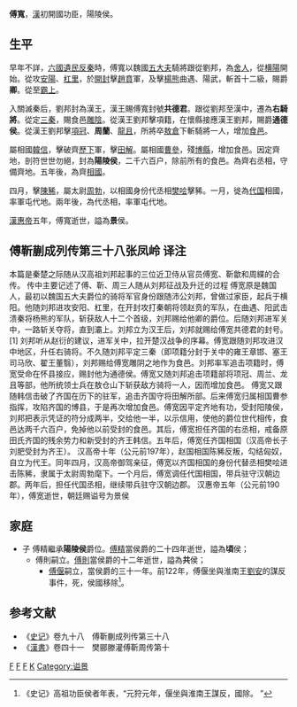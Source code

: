 {{東亞男性歷史人物
|名稱 =傅宽
|身份 =
|國家 =[[魏國|魏國]]→[[漢朝|漢朝]]
|時代 =
|主君 =
|屆數 =
|最高職務 =封國[[相國|相國]]
|前任 = 
|繼任 = 
|圖片名稱 =
|圖片大小 =
|圖片說明 =
|氏 =
|姓 =傅
|名 =宽
|字 =
|號=
|名乘 = <!--琉球士族用-->
|職官 =
|勛官 =
|散階 =
|軍號 =
|位階 =
|比秩 =
|功臣號 =
|封爵 =阳陵侯
|封號 =
|封地 =
|神號 =
|尊號 =
|族裔 = 
|氏族 =
|籍貫 =
|祖籍 =
|本籍 =
|出身地 =
|府邸 =
|其他名號 =
|出生日期 =
|出生地點 =
|婚年 =
|逝世日期 =前190年
|逝世地點 =
|在位年代 =
|廟號 =
|諡號 =景
|墓葬 =
|祠廟 =
|父親 =
|嫡母 =
|母親 =
|繼父=
|繼母=
|養父=
|養母=
|元配 =
|正室 =
|妻 =
|繼室 =
|平妻 =
|側室 =
|元配之父 =
|元配之嫡母 =
|元配之母 =
|正室之父 =
|正室之嫡母 =
|正室之母 =
|妻之父 =
|妻之嫡母 =
|妻之母 =
|繼室之父 =
|繼室之嫡母 =
|繼室之母 =
|平妻之父 =
|平妻之嫡母 =
|平妻之母 =
|兄弟 =
|姊妹 =
|嫡兄弟 =
|嫡姊妹 =
|庶兄弟 =
|庶姊妹 =
|同胞兄弟 =
|同胞姊妹 =
|異母兄弟 =
|異母姊妹 =
|異父兄弟 =
|異父姊妹 =
|繼兄弟 =
|繼姊妹 =
|子 =傅精
|女 =
|嫡子 =
|嫡女 =
|庶子 =
|庶女 =
|養子 =
|養女 =
|繼子 =
|繼女 =
|其他親屬 =
|功名 = 
|經歷 = 
*以魏國五大夫騎將跟從劉邦<br>為'''舍人'''
*從攻[[趙賁|趙賁]]，[[楊熊|楊熊]]曲遇、陽武，斬首十二級<br>賜爵'''卿'''。
*漢王立<br>賜號'''共德君'''。
*從入漢中<br>遷為'''右騎將'''
*從定[[三秦|三秦]]<br>賜食邑[[雕陰|雕陰]]
*從擊項羽，在懷縣接應漢王劉邦<br>賜爵'''通德侯'''
*屬相國[[韓信|韓信]]、[[曹參|曹參]]從定齊地<br>剖符世世勿絕，封為'''陽陵侯'''，二千六百户
*為齊右丞相、齊[[相國|相國]]
*擊[[陳豨|陳豨]]，后徙為[[代_(西汉)|代国]]相國、代丞相
*孝惠五年卒，謚為'''景'''侯。
|著作 =
|注釋 =
|實錄ID = <!--指http://sillok.history.go.kr/中的個人頁，只需填入ID，如「http://sillok.history.go.kr/manInfo/popManDetail.do?manId=M_0001900」中的「M_0001900」-->
}}

'''傅寬'''{{BD||？|前190年||catIdx=F}}，[[西汉|漢]]初開國功臣，陽陵侯。

==生平==
早年不詳，[[秦末民變|六國遺民反秦]]時，傅寬以魏國[[二十等爵#二十等爵表|五大夫]]騎將跟從劉邦，為[[舍人|舍人]]，從[[横陽|横陽]]開始。從攻[[安陽|安陽]]、[[杠里|杠里]]，於[[開封|開封]]擊[[趙賁|趙賁]]軍，及擊[[楊熊|楊熊]]曲遇、陽武，斬首十二級，賜爵'''卿'''。從至[[霸上|霸上]]。

入關滅秦后，劉邦封為漢王，漢王賜傅寬封號'''共德君'''。跟從劉邦至漢中，遷為'''右騎將'''。從定[[三秦|三秦]]，賜食邑[[雕陰|雕陰]]。從漢王劉邦擊項籍，在懷縣接應漢王劉邦，賜爵'''通德侯'''。從漢王劉邦擊[[項冠|項冠]]、'''周蘭'''、[[龍且|龍且]]，所將卒[[敖倉|敖倉]]下斬騎將一人，增加[[食邑|食邑]]。

屬相國[[韓信|韓信]]，擊破齊[[歷下|歷下]]軍，擊[[田解|田解]]。屬相國[[曹參|曹參]]，殘[[博縣|博縣]]，增加食邑。因定齊地，剖符世世勿絕，封為'''陽陵侯'''，二千六百户，除前所有的食邑。為齊右丞相，守備齊地。五年後，為齊[[相國|相國]]。

四月，擊[[陳豨|陳豨]]，屬太尉[[周勃|周勃]]，以相國身份代丞相[[樊哙|樊哙]]擊豨。一月，徙為[[代_(西汉)|代国]]相國，率軍屯代地。兩年後，為代丞相，率軍屯代地。

[[漢惠帝|漢惠帝]]五年，傅寬逝世，謚為'''景'''侯。

==傅靳蒯成列传第三十八张凤岭 译注==
本篇是秦楚之际随从汉高祖刘邦起事的三位近卫侍从官员傅宽、靳歙和周緤的合传。
传中主要记述了傅、靳、周三人随从刘邦征战及升迁的过程
傅宽原是魏国人，最初以魏国五大夫爵位的骑将军官身份跟随沛公刘邦，曾做过家臣，起兵于横阳。他随刘邦进攻安阳、杠里，在开封攻打秦朝将领赵贲的军队，在曲遇、阳武击溃秦将杨熊的军队，斩获敌人十二个首级，刘邦赐给他卿的爵位。后随刘邦进军关中，一路斩关夺将，直到灞上。刘邦立为汉王后，刘邦就赐给傅宽共德君的封号。 [1] 
刘邦听从赵衍的建议，进军关中，拉开楚汉战争的序幕。傅宽跟随刘邦攻进汉中地区，升任右骑将。不久随刘邦平定三秦（即项籍分封于关中的雍王章邯、塞王司马欣、翟王董翳），刘邦赐给傅宽雕阴之地作为食邑。刘邦率军追击项籍时，傅宽受命在怀县接应，赐封他为通德侯。傅宽又随刘邦追击项籍部将项冠、周兰、龙且等部，他所统领士兵在敖仓山下斩获敌方骑将一人，因而增加食邑。 
傅宽又跟随韩信击破了齐国在历下的驻军，追击齐国守将田解所部。后来傅宽归属相国曹参指挥，攻陷齐国的博县，于是再次增加食邑。傅宽因平定齐地有功，受封阳陵侯，刘邦把表示凭证的符分成两半，交给他一半，以示信用，使他的爵位世代相传，食邑达两千六百户，免掉他以前受封的食邑。其后，傅宽担任齐国的右丞相，戒备原田氏齐国的残余势力和新受封的齐王韩信。五年后，傅宽任齐国相国（汉高帝长子刘肥受封为齐王）。
汉高帝十年（公元前197年），赵国相国陈豨反叛，勾结匈奴，自立为代王。同年四月，汉高帝御驾亲征，傅宽以齐国相国的身份代替丞相樊哙进击陈豨，隶属于太尉周勃麾下。一个月后，傅宽调任代国相国，带兵驻守汉朝边郡。两年后，担任代国丞相，继续带兵驻守汉朝边郡。
汉惠帝五年（公元前190年），傅宽逝世，朝廷赐谥号为景侯

==家庭==
*子 傅精繼承'''陽陵侯'''爵位。[[傅精|傅精]]當侯爵的二十四年逝世，謚為'''頃'''侯；
** 傅則嗣立。[[傅則|傅則]]當侯爵的十二年逝世，謚為'''共'''侯；
***[[傅偃|傅偃]]嗣立，當侯爵的三十一年。前122年，傅偃坐與淮南王[[劉安|劉安]]的謀反事件，死，侯國移除<ref>《史记》高祖功臣侯者年表，“元狩元年，偃坐與淮南王謀反，國除。 ”</ref>。

==参考文献==
*《[[史记|史记]]》卷九十八　傅靳蒯成列传第三十八
*《[[漢書|漢書]]》卷四十一　樊郦滕灌傅靳周传第十

{{秦末汉初人物}}

[[Category:楚漢戰爭人物|F]]
[[Category:西汉政治人物|F]]
[[Category:西汉軍事人物|F]]
[[Category:傅姓|K]]
[[Category:谥景|Category:谥景]]